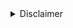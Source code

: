 <details><summary>Disclaimer</summary>

:::caution Disclaimer
We are building Aztec as transparently as we can. The documents published here are living documents. The protocol, sandbox, language, and tools are all subject to change over time.

Please see [here](../../developers/limitations/main.md) for details of known Aztec protocol and Aztec Sandbox limitations.

If you would like to help us build Aztec:
- Contribute code on [GitHub](https://github.com/AztecProtocol); or
- Join in [forum](https://discourse.aztec.network/) discussions.
:::

</details>